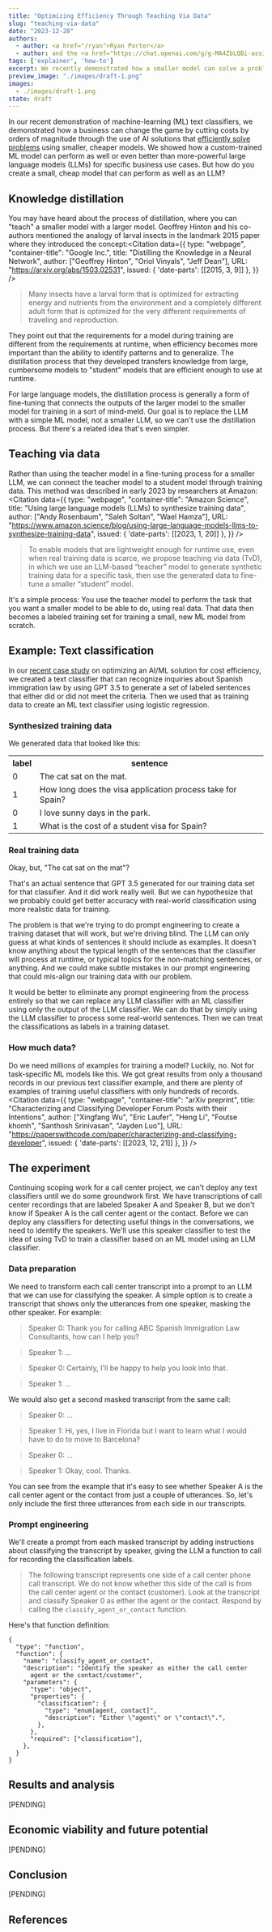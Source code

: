 ```yaml
---
title: "Optimizing Efficiency Through Teaching Via Data"
slug: "teaching-via-data"
date: "2023-12-28"
authors:
  - author: <a href="/ryan">Ryan Porter</a>
  - author: and the <a href="https://chat.openai.com/g/g-MA4ZbLQBi-assistant-alpha"><i>Anthus</i></a> GPT
tags: ['explainer', 'how-to']
excerpt: We recently demonstrated how a smaller model can solve a problem just as well as a large language model for orders of magnitude lower cost.  But how can you create a small, cheap model that does a job as well as an LLM?  We demonstrate the use of data, rather than distillation, as a method of teaching a smaller model.
preview_image: "./images/draft-1.png"
images:
  - ./images/draft-1.png
state: draft
---
```



In our recent demonstration of machine-learning (ML) text classifiers, we demonstrated how a business can change the game by cutting costs by orders of magnitude through the use of AI solutions that [efficiently solve problems](/blog/maximize-profit-not-intelligence/) using smaller, cheaper models.  We showed how a custom-trained ML model can perform as well or even better than more-powerful large language models (LLMs) for specific business use cases.  But how do you create a small, cheap model that can perform as well as an LLM?

## Knowledge distillation

You may have heard about the process of distillation, where you can "teach" a smaller model with a larger model.  Geoffrey Hinton and his co-authors mentioned the analogy of larval insects in the landmark 2015 paper where they introduced the concept:<Citation
  data={{
    type: "webpage",
    "container-title": "Google Inc.",
    title: "Distilling the Knowledge in a Neural Network",
    author: ["Geoffrey Hinton", "Oriol Vinyals", "Jeff Dean"],
    URL: "https://arxiv.org/abs/1503.02531",
    issued: { 'date-parts': [[2015, 3, 9]] },
  }}
/>

> Many insects have a larval form that is optimized for extracting energy
> and nutrients from the environment and a completely different adult form
> that is optimized for the very different requirements of traveling and
> reproduction.

They point out that the requirements for a model during training are different from the requirements at runtime, when efficiency becomes more important than the ability to identify patterns and to generalize.  The distillation process that they developed transfers knowledge from large, cumbersome models to "student" models that are efficient enough to use at runtime.

For large language models, the distillation process is generally a form of fine-tuning that connects the outputs of the larger model to the smaller model for training in a sort of mind-meld.  Our goal is to replace the LLM with a simple ML model, not a smaller LLM, so we can't use the distillation process.  But there's a related idea that's even simpler.

## Teaching via data

Rather than using the teacher model in a fine-tuning process for a smaller LLM, we can connect the teacher model to a student model through training data.  This method was described in early 2023 by researchers at Amazon:<Citation
  data={{
    type: "webpage",
    "container-title": "Amazon Science",
    title: "Using large language models (LLMs) to synthesize training data",
    author: ["Andy Rosenbaum", "Saleh Soltan", "Wael Hamza"],
    URL: "https://www.amazon.science/blog/using-large-language-models-llms-to-synthesize-training-data",
    issued: { 'date-parts': [[2023, 1, 20]] },
  }}
/>

> To enable models that are lightweight enough for runtime use, even when
> real training data is scarce, we propose teaching via data (TvD), in which
> we use an LLM-based “teacher” model to generate synthetic training data
> for a specific task, then use the generated data to fine-tune a smaller
> “student” model.

It's a simple process: You use the teacher model to perform the task that you want a smaller model to be able to do, using real data.  That data then becomes a labeled training set for training a small, new ML model from scratch.

## Example: Text classification

In our [recent case study](/blog/maximize-profit-not-intelligence/) on optimizing an AI/ML solution for cost efficiency, we created a text classifier that can recognize inquiries about Spanish immigration law by using GPT 3.5 to generate a set of labeled sentences that either did or did not meet the criteria.  Then we used that as training data to create an ML text classifier using logistic regression.

### Synthesized training data

We generated data that looked like this:

<p>
<table>
<tr>
  <th>label</th>
  <th>sentence</th>
</tr>
<tr><td>0</td><td>The cat sat on the mat.</td></tr>
<tr><td>1</td><td>How long does the visa application process take for Spain?</td></tr>
<tr><td>0</td><td>I love sunny days in the park.</td></tr>
<tr><td>1</td><td>What is the cost of a student visa for Spain?</td></tr>
</table>
</p>

### Real training data

Okay, but, "The cat sat on the mat"?

That's an actual sentence that GPT 3.5 generated for our training data set for that classifier.  And it did work really well.  But we can hypothesize that we probably could get better accuracy with real-world classification using more realistic data for training.

The problem is that we're trying to do prompt engineering to create a training dataset that will work, but we're driving blind.  The LLM can only guess at what kinds of sentences it should include as examples.  It doesn't know anything about the typical length of the sentences that the classifier will process at runtime, or typical topics for the non-matching sentences, or anything.  And we could make subtle mistakes in our prompt engineering that could mis-align our training data with our problem.

It would be better to eliminate any prompt engineering from the process entirely so that we can replace any LLM classifier with an ML classifier using only the output of the LLM classifier.  We can do that by simply using the LLM classifier to process some real-world sentences.  Then we can treat the classifications as labels in a training dataset.

### How much data?

Do we need millions of examples for training a model?  Luckily, no.  Not for task-specific ML models like this.  We got great results from only a thousand records in our previous text classifier example, and there are plenty of examples of training useful classifiers with only hundreds of records.<Citation
  data={{
    type: "webpage",
    "container-title": "arXiv preprint",
    title: "Characterizing and Classifying Developer Forum Posts with their Intentions",
    author: ["Xingfang Wu", "Eric Laufer", "Heng Li", "Foutse khomh", "Santhosh Srinivasan", "Jayden Luo"],
    URL: "https://paperswithcode.com/paper/characterizing-and-classifying-developer",
    issued: { 'date-parts': [[2023, 12, 21]] },
  }}
/>

## The experiment

Continuing scoping work for a call center project, we can't deploy any text classifiers until we do some groundwork first.  We have transcriptions of call center recordings that are labeled Speaker A and Speaker B, but we don't know if Speaker A is the call center agent or the contact.  Before we can deploy any classifiers for detecting useful things in the conversations, we need to identify the speakers.  We'll use this speaker classifier to test the idea of using TvD to train a classifier based on an ML model using an LLM classifier.

### Data preparation

We need to transform each call center transcript into a prompt to an LLM that we can use for classifying the speaker.  A simple option is to create a transcript that shows only the utterances from one speaker, masking the other speaker.  For example:

> Speaker 0: Thank you for calling ABC Spanish Immigration Law Consultants, how can I help you?

> Speaker 1: ...

> Speaker 0: Certainly, I'll be happy to help you look into that.

> Speaker 1: ...

We would also get a second masked transcript from the same call:

> Speaker 0: ...

> Speaker 1: Hi, yes, I live in Florida but I want to learn what I would have to do to move to Barcelona?

> Speaker 0: ...

> Speaker 1: Okay, cool.  Thanks.

You can see from the example that it's easy to see whether Speaker A is the call center agent or the contact from just a couple of utterances.  So, let's only include the first three utterances from each side in our transcripts.

### Prompt engineering

We'll create a prompt from each masked transcript by adding instructions about classifying the transcript by speaker, giving the LLM a function to call for recording the classification labels.

> The following transcript represents one side of a call center phone call transcript.  We do not know whether this side of the call is from the call center agent or the contact (customer).  Look at the transcript and classify Speaker 0 as either the agent or the contact.  Respond by calling the `classify_agent_or_contact` function.

Here's that function definition:

```
{
  "type": "function",
  "function": {
    "name": "classify_agent_or_contact",
    "description": "Identify the speaker as either the call center
      agent or the contact/customer",
    "parameters": {
      "type": "object",
      "properties": {
        "classification": {
          "type": "enum[agent, contact]",
          "description": "Either \"agent\" or \"contact\".",
        },
      },
      "required": ["classification"],
    },
  }
}
```

## Results and analysis

[PENDING]

## Economic viability and future potential

[PENDING]

## Conclusion

[PENDING]

## References

<CitationsList citationFormat="apa" />
